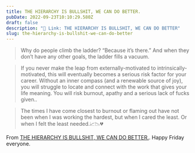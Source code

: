 ```yaml
---
title: THE HIERARCHY IS BULLSHIT, WE CAN DO BETTER.
pubDate: 2022-09-23T10:10:29.580Z
draft: false
description: "🔗 Link: THE HIERARCHY IS BULLSHIT, WE CAN DO BETTER"
slug: the-hierarchy-is-bullshit-we-can-do-better
---
```

> Why do people climb the ladder? “Because it’s there.” And when they don’t have any other goals, the ladder fills a vacuum.

> If you never make the leap from externally-motivated to intrinsically-motivated, this will eventually becomes a serious risk factor for your career. Without an inner compass (and a renewable source of joy), you will struggle to locate and connect with the work that gives your life meaning. You will risk burnout, apathy and a serious lack of fucks given..

> The times I have come closest to burnout or flaming out have not been when I was working the hardest, but when I cared the least. Or when I felt the least needed.📈📉💔

From [THE HIERARCHY IS BULLSHIT, WE CAN DO BETTER.](https://charity.wtf/2022/09/23/the-hierarchy-is-bullshit-we-can-do-better/). Happy Friday everyone.